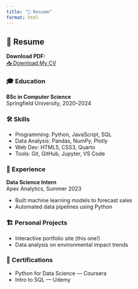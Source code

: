 ```yaml
---
title: "📄 Resume"
format: html
---
```


<div class="container fade-in" style="max-width: 900px; margin: auto;">
  <div class="card shadow p-4">

  <h2>📄 Resume</h2>

  <p><strong>Download PDF:</strong><br>
  <a href="CV.pdf" class="btn btn-outline-primary" download>📥 Download My CV</a></p>

  <h3>🎓 Education</h3>
  <p><strong>BSc in Computer Science</strong><br>Springfield University, 2020–2024</p>

  <h3>🛠 Skills</h3>
  <ul>
    <li>Programming: Python, JavaScript, SQL</li>
    <li>Data Analysis: Pandas, NumPy, Plotly</li>
    <li>Web Dev: HTML5, CSS3, Quarto</li>
    <li>Tools: Git, GitHub, Jupyter, VS Code</li>
  </ul>

  <h3>🧠 Experience</h3>
  <p><strong>Data Science Intern</strong><br>Apex Analytics, Summer 2023</p>
  <ul>
    <li>Built machine learning models to forecast sales</li>
    <li>Automated data pipelines using Python</li>
  </ul>

  <h3>🏗 Personal Projects</h3>
  <ul>
    <li>Interactive portfolio site (this one!)</li>
    <li>Data analysis on environmental impact trends</li>
  </ul>

  <h3>📜 Certifications</h3>
  <ul>
    <li>Python for Data Science — Coursera</li>
    <li>Intro to SQL — Udemy</li>
  </ul>

  </div>
</div>
